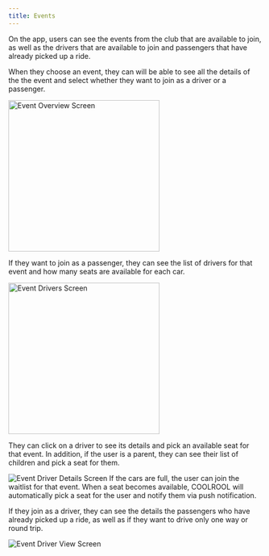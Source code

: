 ```yaml
---
title: Events
---
```


On the app, users can see the events from the club that are available to join, as well as the drivers that are available to join and passengers that have already picked up a ride.

When they choose an event, they can will be able to see all the details of the the event and select whether they want to join as a driver or a passenger.

<Image src="media/screen-event-overview.png" alt="Event Overview Screen" width="300px"/>

If they want to join as a passenger, they can see the list of drivers for that event and how many seats are available for each car.

<Image src="media/screen-event-drivers.png" alt="Event Drivers Screen" width="300px"/>

They can click on a driver to see its details and pick an available seat for that event. In addition, if the user is a parent, they can see their list of children and pick a seat for them.

<Image src="media/screen-event-driver-detail.png" alt="Event Driver Details Screen"/>

<Callout type="info">
If the cars are full, the user can join the waitlist for that event. When a seat becomes available, COOLROOL will automatically pick a seat for the user and notify them via push notification.
</Callout>

If they join as a driver, they can see the details the passengers who have already picked up a ride, as well as if they want to drive only one way or round trip.

<Image src="media/screen-event-driver-view.png" alt="Event Driver View Screen"/>












